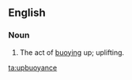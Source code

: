==English==

===Noun===
{{en-noun|-}}
# {{label|en|rare}} The act of [[buoying]] up; uplifting.
#: {{rfquotek|Samuel Taylor Coleridge}}

[[ta:upbuoyance]]